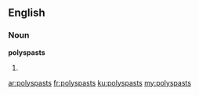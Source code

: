 ==English==

===Noun===
'''polyspasts'''

# {{plural of|polyspast}}

[[ar:polyspasts]]
[[fr:polyspasts]]
[[ku:polyspasts]]
[[my:polyspasts]]